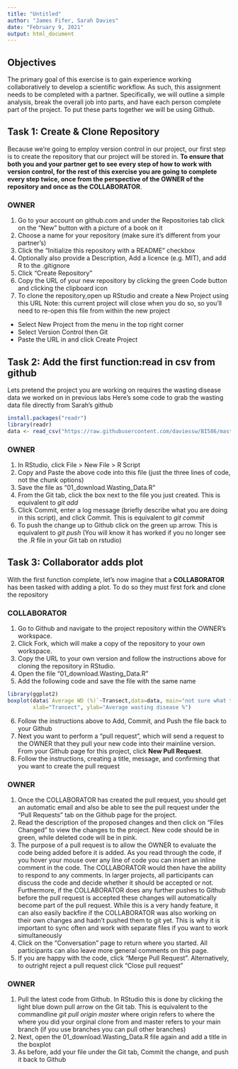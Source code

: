 ```yaml
---
title: "Untitled"
author: "James Fifer, Sarah Davies"
date: "February 9, 2021"
output: html_document
---
```


## Objectives

The primary goal of this exercise is to gain experience working collaboratively to develop a scientific workflow. As such, this assignment needs to be completed with a partner. Specifically, we will outline a simple analysis, break the overall job into parts, and have each person complete part of the project. To put these parts together we will be using Github. 




## Task 1: Create & Clone Repository 

Because we're going to employ version control in our project, our first step is to create the repository that our project will be stored in.  **To ensure that both you and your partner get to see every step of how to work with version control, for the rest of this exercise you are going to complete every step twice, once from the perspective of the OWNER of the repository and once as the COLLABORATOR**.

### OWNER

1. Go to your account on github.com and under the Repositories tab click on the "New" button with a picture of a book on it
2. Choose a name for your repository (make sure it's different from your partner's)
3. Click the "Initialize this repository with a README" checkbox
4. Optionally also provide a Description, Add a licence (e.g. MIT), and add R to the .gitignore
5. Click "Create Repository"
6. Copy the URL of your new repository by clicking the green Code button and clicking the clipboard icon 
7. To clone the repository,open up RStudio and create a New Project using this URL Note: this current project will close when you do so, so you'll need to re-open this file from within the new project
 + Select New Project from the menu in the top right corner
 + Select Version Control then Git
 + Paste the URL in and click Create Project
 
## Task 2: Add the first function:read in csv from github

Lets pretend the project you are working on requires the wasting disease data we worked on in previous labs
Here's some code to grab the wasting data file directly from Sarah's github
```r
install.packages("readr")
library(readr)
data <- read_csv("https://raw.githubusercontent.com/daviessw/BI586/master/R_Worksheet/Wasting_Data.csv", skip=1)
```

### OWNER

1. In RStudio, click File > New File > R Script
2. Copy and Paste the above code into this file (just the three lines of code, not the chunk options)
3. Save the file as "01_download.Wasting_Data.R"
4. From the Git tab, click the box next to the file you just created. This is equivalent to _git add_
5. Click Commit, enter a log message (briefly describe what you are doing in this script), and click Commit. This is equivalent to _git commit_
6. To push the change up to Github click on the green up arrow. This is equivalent to _git push_
(You will know it has worked if you no longer see the .R file in your Git tab on rstudio)

## Task 3: Collaborator adds plot

With the first function complete, let's now imagine that a **COLLABORATOR** has been tasked with adding a plot. To do so they must first fork and clone the repository

### COLLABORATOR

1. Go to Github and navigate to the project repository within the OWNER's workspace.
2. Click Fork, which will make a copy of the repository to your own workspace.
3. Copy the URL to your own version and follow the instructions above for cloning the repository in RStudio.
4. Open the file "01_download.Wasting_Data.R"
5. Add the following code and save the file with the same name 
```r
library(ggplot2)
boxplot(data$`Average WD (%)`~Transect,data=data, main="not sure what to put here",
        xlab="Transect", ylab="Average wasting disease %")
```
6. Follow the instructions above to Add, Commit, and Push the file back to your Github
7. Next you want to perform a "pull request", which will send a request to the OWNER that they pull your new code into their mainline version. From your Github page for this project, click **New Pull Request**.
7. Follow the instructions, creating a title, message, and confirming that you want to create the pull request

### OWNER

1. Once the COLLABORATOR has created the pull request, you should get an automatic email and also be able to see the pull request under the "Pull Requests" tab on the Github page for the project.
2. Read the description of the proposed changes and then click on "Files Changed" to view the changes to the project. New code should be in green, while deleted code will be in pink.
3. The purpose of a pull request is to allow the OWNER to evaluate the code being added before it is added. As you read through the code, if you hover your mouse over any line of code you can insert an inline comment in the code. The COLLABORATOR would then have the ability to respond to any comments. In larger projects, all participants can discuss the code and decide whether it should be accepted or not. Furthermore, if the COLLABORATOR does any further pushes to Github before the pull request is accepted these changes will automatically become part of the pull request. While this is a very handy feature, it can also easily backfire if the COLLABORATOR was also working on their own changes and hadn't pushed them to git yet. This is why it is important to sync often and work with separate files if you want to work simultaneously 
4. Click on the "Conversation" page to return where you started. All participants can also leave more general comments on this page. 
5. If you are happy with the code, click "Merge Pull Request". Alternatively, to outright reject a pull request click "Close pull request"

### OWNER

1. Pull the latest code from Github. In RStudio this is done by clicking the light blue down pull arrow on the Git tab. This is equivalent to the commandline _git pull origin master_ where origin refers to where the where you did your orginal clone from and master refers to your main branch (if you use branches you can pull other branches)
2. Next, open the 01_download.Wasting_Data.R file again and add a title in the boxplot
3. As before, add your  file under the Git tab, Commit the change, and push it back to Github
